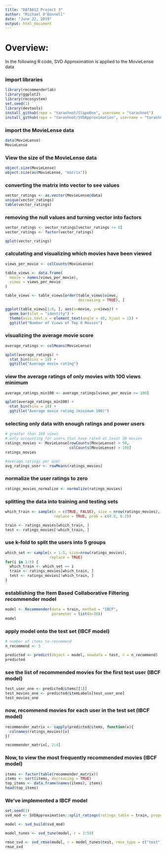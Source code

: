 ```yaml
---
title: "DATA612 Project 3"
author: "Michael O'Donnell"
date: "June 22, 2019"
output: html_document
---
```


# Overview:
In the following R code, SVD Approximation is applied to the MovieLense data

### import libraries
```r
library(recommenderlab)
library(ggplot2)
library(recosystem)
set.seed(1)
library(devtools)
install_github(repo = "tarashnot/SlopeOne", username = "tarashnot")
install_github(repo = "tarashnot/SVDApproximation", username = "tarashnot")
```

### import the MovieLense data
```r
data(MovieLense)
MovieLense
```

### View the size of the MovieLense data
```r
object.size(MovieLense)
object.size(as(MovieLense, "matrix"))
```

### converting the matrix into vector to see values
```r
vector_ratings <- as.vector(MovieLense@data)
unique(vector_ratings)
table(vector_ratings)
```

### removing the null values and turning vector into factors
```r
vector_ratings <- vector_ratings[vector_ratings != 0]
vector_ratings <- factor(vector_ratings)

qplot(vector_ratings)
```

### calculating and visualizing which movies have been viewed
```r
views_per_movie <- colCounts(MovieLense)

table_views <- data.frame(
  movie = names(views_per_movie),
  views = views_per_movie
)

table_views <- table_views[order(table_views$views,
                                 decreasing = TRUE), ]

ggplot(table_views[1:6, ], aes(x=movie, y=views)) +
  geom_bar(stat = "identity") +
  theme(axis.text.x = element_text(angle = 45, hjust = 1)) +
  ggtitle("Number of Views of Top 6 Movies")
```

### visualizing the average movie score
```r
average_ratings <- colMeans(MovieLense)

qplot(average_ratings) +
  stat_bin(bins = 10) +
  ggtitle("Average movie rating")
```

### view the average ratings of only movies with 100 views minimum
```r
average_ratings_min100 <- average_ratings[views_per_movie >= 100]

qplot(average_ratings_min100) +
  stat_bin(bins = 10) +
  ggtitle("Average movie rating (minimum 100)")
```

### selecting only data with enough ratings and power users
```r
# greater than 100 views
# only accounting for users that have rated at least 50 movies
ratings_movies <- MovieLense[rowCounts(MovieLense) > 50,
                             colCounts(MovieLense) > 100]
ratings_movies

#average ratings per user
avg_ratings_user <- rowMeans(ratings_movies)
```

### normalize the user ratings to zero
```r
ratings_movies_normalize <- normalize(ratings_movies)
```

### splitting the data into training and testing sets
```r
which_train <- sample(x = c(TRUE, FALSE), size = nrow(ratings_movies),
                      replace = TRUE, prob = c(0.8, 0.2))

train <- ratings_movies[which_train, ]
test <- ratings_movies[!which_train, ]
```

### use k-fold to split the users into 5 groups
```r
which_set <- sample(x = 1:5, size=nrow(ratings_movies),
                    replace = TRUE)
for(i in 1:5) {
  which_train <- which_set == i
  train <- ratings_movies[which_train, ]
  test <- ratings_movies[!which_train, ]
}
```

### establishing the Item Based Collaborative Filtering recommender model
```r
model <- Recommender(data = train, method = "IBCF",
                     parameter = list(k=30))
model
```

### apply model onto the test set (IBCF model)
```r
# number of items to recommend
n_recommend <- 5

predicted <- predict(object = model, newdata = test, n = n_recommend)
predicted
```

### see the list of recommended movies for the first test user (IBCF model)
```r
test_user_one <- predicted@items[[1]]
test_movies_one <- predicted@itemLabels[test_user_one]
test_movies_one
```

### now, recommend movies for each user in the test set (IBCF model)
```r
recommender_matrix <- sapply(predicted@items, function(x){
  colnames(ratings_movies)[x]
})

recommender_matrix[, 2:4]
```

### Now, to view the most frequently recommended movies (IBCF model)
```r
items <- factor(table(recommender_matrix))
items <- sort(items, decreasing = TRUE)
top_items <- data.frame(names(items), items)
head(top_items)
```

### We've implemented a IBCF model

```r
set.seed(1)
svd_mod <- SVDApproximation::split_ratings(ratings_table = train, proportion = c(0.7, 0.15, 0.15))
```

```r
model <- svd_build(svd_mod)
```

```r
model_tunes <- svd_tune(model, r = 2:50)
```

```r
rmse_svd <- svd_rmse(model, r = model_tunes$test, rmse_type = c("test"))
rmse_svd
```